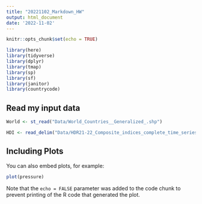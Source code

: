 ```yaml
---
title: "20221102_Markdown_HW"
output: html_document
date: '2022-11-02'
---
```


```r
knitr::opts_chunk$set(echo = TRUE)
```


```r

library(here)
library(tidyverse)
library(dplyr)
library(tmap)
library(sp)
library(sf)
library(janitor)
library(countrycode)


```


## Read my input data

```r

World <- st_read("Data/World_Countries__Generalized_.shp")

HDI <- read_delim("Data/HDR21-22_Composite_indices_complete_time_series.csv", delim=";", na= "NULL")

```

## Including Plots

You can also embed plots, for example:

```r
plot(pressure)
```

Note that the `echo = FALSE` parameter was added to the code chunk to prevent printing of the R code that generated the plot.
